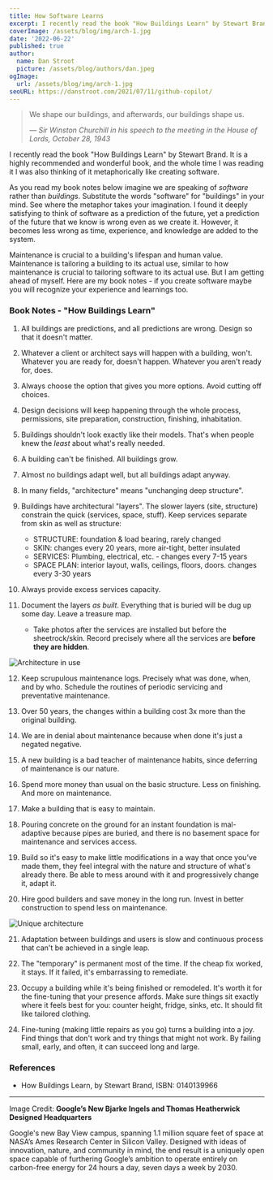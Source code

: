 ```yaml
---
title: How Software Learns
excerpt: I recently read the book "How Buildings Learn" by Stewart Brand. The main idea is that all buildings are predictions, and all predictions are wrong, so design them to be easy to change. It is a wonderful book, and the whole time I was reading it I was also thinking of it metaphorically as creating software.
coverImage: /assets/blog/img/arch-1.jpg
date: '2022-06-22'
published: true
author:
  name: Dan Stroot
  picture: /assets/blog/authors/dan.jpeg
ogImage:
  url: /assets/blog/img/arch-1.jpg
seoURL: https://danstroot.com/2021/07/11/github-copilot/
---
```


> We shape our buildings, and afterwards, our buildings shape us.
>
> <cite>&mdash; Sir Winston Churchill in his speech to the meeting in the House of Lords, October 28, 1943</cite>

I recently read the book "How Buildings Learn" by Stewart Brand. It is a highly recommended and wonderful book, and the whole time I was reading it I was also thinking of it metaphorically like creating software.

As you read my book notes below imagine we are speaking of _software_ rather than _buildings_. Substitute the words "software" for "buildings" in your mind. See where the metaphor takes your imagination. I found it deeply satisfying to think of software as a prediction of the future, yet a prediction of the future that we know is wrong even as we create it. However, it becomes less wrong as time, experience, and knowledge are added to the system.

Maintenance is crucial to a building's lifespan and human value. Maintenance is tailoring a building to its actual use, similar to how maintenance is crucial to tailoring software to its actual use. But I am getting ahead of myself. Here are my book notes - if you create software maybe you will recognize your experience and learnings too.

### Book Notes - "How Buildings Learn"

1. All buildings are predictions, and all predictions are wrong. Design so that it doesn't matter.

2. Whatever a client or architect says will happen with a building, won't. Whatever you are ready for, doesn't happen. Whatever you aren't ready for, does.

3. Always choose the option that gives you more options. Avoid cutting off choices.

4. Design decisions will keep happening through the whole process, permissions, site preparation, construction, finishing, inhabitation.

5. Buildings shouldn't look exactly like their models. That's when people knew the _least_ about what's really needed.

6. A building can't be finished. All buildings grow.

7. Almost no buildings adapt well, but all buildings adapt anyway.

8. In many fields, "architecture" means "unchanging deep structure".

9. Buildings have architectural "layers". The slower layers (site, structure) constrain the quick (services, space, stuff). Keep services separate from skin as well as structure:
    * STRUCTURE: foundation & load bearing, rarely changed
    * SKIN: changes every 20 years, more air-tight, better insulated
    * SERVICES: Plumbing, electrical, etc. - changes every 7-15 years
    * SPACE PLAN: interior layout, walls, ceilings, floors, doors. changes every 3-30 years

10. Always provide excess services capacity. 

11. Document the layers _as built_. Everything that is buried will be dug up some day. Leave a treasure map.
    * Take photos after the services are installed but before the sheetrock/skin. Record precisely where all the services are **before they are hidden**.

![Architecture in use](/assets/blog/img/arch-2.jpg)

12. Keep scrupulous maintenance logs. Precisely what was done, when, and by who. Schedule the routines of periodic servicing and preventative maintenance.

13. Over 50 years, the changes within a building cost 3x more than the original building.

14. We are in denial about maintenance because when done it's just a negated negative.

15. A new building is a bad teacher of maintenance habits, since deferring of maintenance is our nature.

16. Spend more money than usual on the basic structure. Less on finishing. And more on maintenance.

17. Make a building that is easy to maintain.

18. Pouring concrete on the ground for an instant foundation is mal-adaptive because pipes are buried, and there is no basement space for maintenance and services access.

19. Build so it's easy to make little modifications in a way that once you've made them, they feel integral with the nature and structure of what's already there. Be able to mess around with it and progressively change it, adapt it.

20. Hire good builders and save money in the long run. Invest in better construction to spend less on maintenance.

![Unique architecture](/assets/blog/img/arch-3.jpg)

21. Adaptation between buildings and users is slow and continuous process that can't be achieved in a single leap.

22. The "temporary" is permanent most of the time. If the cheap fix worked, it stays. If it failed, it's embarrassing to remediate.

23. Occupy a building while it's being finished or remodeled. It's worth it for the fine-tuning that your presence affords. Make sure things sit exactly where it feels best for you: counter height, fridge, sinks, etc. It should fit like tailored clothing.

24. Fine-tuning (making little repairs as you go) turns a building into a joy. Find things that don't work and try things that might not work. By failing small, early, and often, it can succeed long and large.

### References

- How Buildings Learn, by Stewart Brand, ISBN: 0140139966

---

Image Credit: **Google’s New Bjarke Ingels and Thomas Heatherwick Designed Headquarters**

<span className="text-sm">
Google's new Bay View campus, spanning 1.1 million square feet of space at NASA’s Ames Research Center in Silicon Valley. Designed with ideas of innovation, nature, and community in mind, the end result is a uniquely open space capable of furthering Google’s ambition to operate entirely on carbon-free energy for 24 hours a day, seven days a week by 2030.
</span>